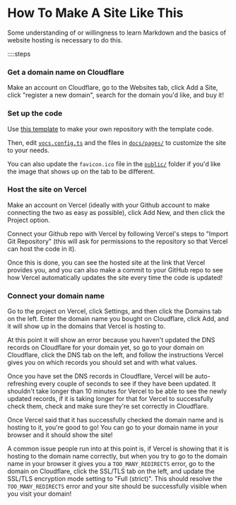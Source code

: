 # How To Make A Site Like This

Some understanding of or willingness to learn Markdown and the basics of website hosting is necessary to do this.

::::steps

### Get a domain name on Cloudflare

Make an account on Cloudflare, go to the Websites tab, click Add a Site, click "register a new domain", search for the domain you'd like, and buy it!

### Set up the code

Use [this template](https://github.com/seanmc9/vocs-template) to make your own repository with the template code.

Then, edit [`vocs.config.ts`](https://github.com/seanmc9/vocs-template/blob/main/vocs.config.ts) and the files in [`docs/pages/`](https://github.com/seanmc9/vocs-template/tree/main/docs/pages) to customize the site to your needs.

You can also update the `favicon.ico` file in the [`public/`](https://github.com/seanmc9/vocs-template/tree/main/docs/public) folder if you'd like the image that shows up on the tab to be different.

### Host the site on Vercel

Make an account on Vercel (ideally with your Github account to make connecting the two as easy as possible), click Add New, and then click the Project option.

Connect your Github repo with Vercel by following Vercel's steps to "Import Git Repository" (this will ask for permissions to the repository so that Vercel can host the code in it).

Once this is done, you can see the hosted site at the link that Vercel provides you, and you can also make a commit to your GitHub repo to see how Vercel automatically updates the site every time the code is updated!

### Connect your domain name

Go to the project on Vercel, click Settings, and then click the Domains tab on the left. Enter the domain name you bought on Cloudflare, click Add, and it will show up in the domains that Vercel is hosting to.

At this point it will show an error because you haven't updated the DNS records on Cloudflare for your domain yet, so go to your domain on Cloudflare, click the DNS tab on the left, and follow the instructions Vercel gives you on which records you should set and with what values.

Once you have set the DNS records in Cloudflare, Vercel will be auto-refreshing every couple of seconds to see if they have been updated. It shouldn't take longer than 10 minutes for Vercel to be able to see the newly updated records, if it is taking longer for that for Vercel to successfully check them, check and make sure they're set correctly in Cloudflare.

Once Vercel said that it has successfully checked the domain name and is hosting to it, you're good to go! You can go to your domain name in your browser and it should show the site!

A common issue people run into at this point is, if Vercel is showing that it is hosting to the domain name correctly, but when you try to go to the domain name in your browser it gives you a `TOO_MANY_REDIRECTS` error, go to the domain on Cloudflare, click the SSL/TLS tab on the left, and update the SSL/TLS encryption mode setting to "Full (strict)". This should resolve the `TOO_MANY_REDIRECTS` error and your site should be successfully visible when you visit your domain!
